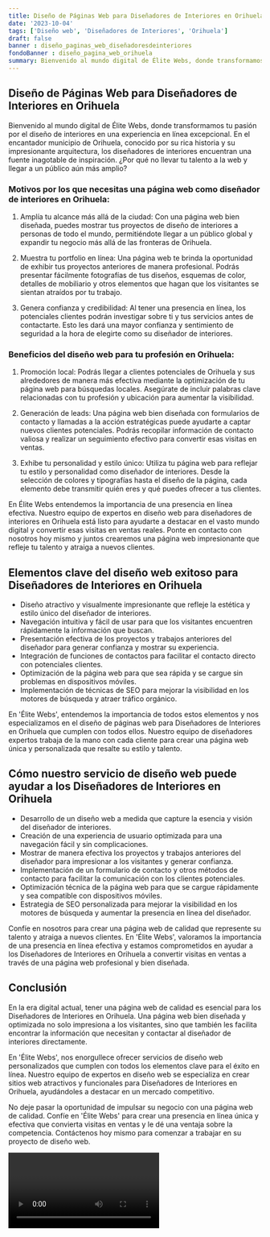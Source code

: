 ```yaml
---
title: Diseño de Páginas Web para Diseñadores de Interiores en Orihuela
date: '2023-10-04'
tags: ['Diseño web', 'Diseñadores de Interiores', 'Orihuela']
draft: false
banner : diseño_paginas_web_diseñadoresdeinteriores
fondoBanner : diseño_pagina_web_orihuela
summary: Bienvenido al mundo digital de Élite Webs, donde transformamos tu pasión por el diseño de interiores en una experiencia en línea excepcional. En el encantador municipio de Orihuela, conocido por su rica historia y su impresionante arquitectura, los diseñadores de interiores encuentran una fuente inagotable de inspiración. ¿Por qué no llevar tu talento a la web y llegar a un público aún más amplio?
---
```


## Diseño de Páginas Web para Diseñadores de Interiores en Orihuela

Bienvenido al mundo digital de Élite Webs, donde transformamos tu pasión por el diseño de interiores en una experiencia en línea excepcional. En el encantador municipio de Orihuela, conocido por su rica historia y su impresionante arquitectura, los diseñadores de interiores encuentran una fuente inagotable de inspiración. ¿Por qué no llevar tu talento a la web y llegar a un público aún más amplio?

### Motivos por los que necesitas una página web como diseñador de interiores en Orihuela:

1. Amplía tu alcance más allá de la ciudad: Con una página web bien diseñada, puedes mostrar tus proyectos de diseño de interiores a personas de todo el mundo, permitiéndote llegar a un público global y expandir tu negocio más allá de las fronteras de Orihuela.

2. Muestra tu portfolio en línea: Una página web te brinda la oportunidad de exhibir tus proyectos anteriores de manera profesional. Podrás presentar fácilmente fotografías de tus diseños, esquemas de color, detalles de mobiliario y otros elementos que hagan que los visitantes se sientan atraídos por tu trabajo.

3. Genera confianza y credibilidad: Al tener una presencia en línea, los potenciales clientes podrán investigar sobre ti y tus servicios antes de contactarte. Esto les dará una mayor confianza y sentimiento de seguridad a la hora de elegirte como su diseñador de interiores.

### Beneficios del diseño web para tu profesión en Orihuela:

1. Promoción local: Podrás llegar a clientes potenciales de Orihuela y sus alrededores de manera más efectiva mediante la optimización de tu página web para búsquedas locales. Asegúrate de incluir palabras clave relacionadas con tu profesión y ubicación para aumentar la visibilidad.

2. Generación de leads: Una página web bien diseñada con formularios de contacto y llamadas a la acción estratégicas puede ayudarte a captar nuevos clientes potenciales. Podrás recopilar información de contacto valiosa y realizar un seguimiento efectivo para convertir esas visitas en ventas.

3. Exhibe tu personalidad y estilo único: Utiliza tu página web para reflejar tu estilo y personalidad como diseñador de interiores. Desde la selección de colores y tipografías hasta el diseño de la página, cada elemento debe transmitir quién eres y qué puedes ofrecer a tus clientes.

En Élite Webs entendemos la importancia de una presencia en línea efectiva. Nuestro equipo de expertos en diseño web para diseñadores de interiores en Orihuela está listo para ayudarte a destacar en el vasto mundo digital y convertir esas visitas en ventas reales. Ponte en contacto con nosotros hoy mismo y juntos crearemos una página web impresionante que refleje tu talento y atraiga a nuevos clientes.

<GifSeo />

<Cta />

## Elementos clave del diseño web exitoso para Diseñadores de Interiores en Orihuela

- Diseño atractivo y visualmente impresionante que refleje la estética y estilo único del diseñador de interiores.
- Navegación intuitiva y fácil de usar para que los visitantes encuentren rápidamente la información que buscan.
- Presentación efectiva de los proyectos y trabajos anteriores del diseñador para generar confianza y mostrar su experiencia.
- Integración de funciones de contactos para facilitar el contacto directo con potenciales clientes.
- Optimización de la página web para que sea rápida y se cargue sin problemas en dispositivos móviles.
- Implementación de técnicas de SEO para mejorar la visibilidad en los motores de búsqueda y atraer tráfico orgánico.

En 'Élite Webs', entendemos la importancia de todos estos elementos y nos especializamos en el diseño de páginas web para Diseñadores de Interiores en Orihuela que cumplen con todos ellos. Nuestro equipo de diseñadores expertos trabaja de la mano con cada cliente para crear una página web única y personalizada que resalte su estilo y talento.

## Cómo nuestro servicio de diseño web puede ayudar a los Diseñadores de Interiores en Orihuela

- Desarrollo de un diseño web a medida que capture la esencia y visión del diseñador de interiores.
- Creación de una experiencia de usuario optimizada para una navegación fácil y sin complicaciones.
- Mostrar de manera efectiva los proyectos y trabajos anteriores del diseñador para impresionar a los visitantes y generar confianza.
- Implementación de un formulario de contacto y otros métodos de contacto para facilitar la comunicación con los clientes potenciales.
- Optimización técnica de la página web para que se cargue rápidamente y sea compatible con dispositivos móviles.
- Estrategia de SEO personalizada para mejorar la visibilidad en los motores de búsqueda y aumentar la presencia en línea del diseñador.

Confíe en nosotros para crear una página web de calidad que represente su talento y atraiga a nuevos clientes. En 'Élite Webs', valoramos la importancia de una presencia en línea efectiva y estamos comprometidos en ayudar a los Diseñadores de Interiores en Orihuela a convertir visitas en ventas a través de una página web profesional y bien diseñada.

## Conclusión

En la era digital actual, tener una página web de calidad es esencial para los Diseñadores de Interiores en Orihuela. Una página web bien diseñada y optimizada no solo impresiona a los visitantes, sino que también les facilita encontrar la información que necesitan y contactar al diseñador de interiores directamente.

En 'Élite Webs', nos enorgullece ofrecer servicios de diseño web personalizados que cumplen con todos los elementos clave para el éxito en línea. Nuestro equipo de expertos en diseño web se especializa en crear sitios web atractivos y funcionales para Diseñadores de Interiores en Orihuela, ayudándoles a destacar en un mercado competitivo.

No deje pasar la oportunidad de impulsar su negocio con una página web de calidad. Confíe en 'Élite Webs' para crear una presencia en línea única y efectiva que convierta visitas en ventas y le dé una ventaja sobre la competencia. Contáctenos hoy mismo para comenzar a trabajar en su proyecto de diseño web.

<Video />

<CtaBot job='Diseñadores de Interiores' city='Orihuela'/>

<Gmaps query='Orihuela+españa+maps' />